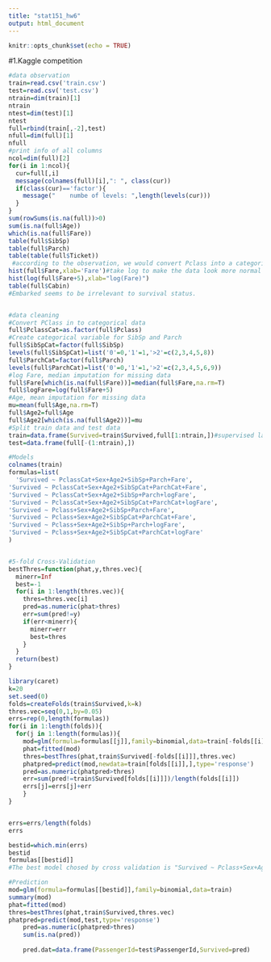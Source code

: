```yaml
---
title: "stat151_hw6"
output: html_document
---
```


```r
knitr::opts_chunk$set(echo = TRUE)
```

#1.Kaggle competition 
```r
#data observation
train=read.csv('train.csv')
test=read.csv('test.csv')
ntrain=dim(train)[1]
ntrain
ntest=dim(test)[1]
ntest
full=rbind(train[,-2],test)
nfull=dim(full)[1]
nfull
#print info of all columns
ncol=dim(full)[2]
for(i in 1:ncol){
  cur=full[,i]
  message(colnames(full)[i],": ", class(cur))
  if(class(cur)=='factor'){
    message("    numbe of levels: ",length(levels(cur)))
  }
}
sum(rowSums(is.na(full))>0)
sum(is.na(full$Age))
which(is.na(full$Fare))
table(full$SibSp)
table(full$Parch)
table(table(full$Ticket))
 #according to the observation, we would convert Pclass into a categorical variable, while dealing with missing valus in the Age Variable. PClass,SibSp,Parch,Ticket,might be good predictors to use. 
hist(full$Fare,xlab='Fare')#take log to make the data look more normal
hist(log(full$Fare+5),xlab="log(Fare)")
table(full$Cabin)
#Embarked seems to be irrelevant to survival status. 


#data cleaning
#Convert PClass in to categorical data
full$PclassCat=as.factor(full$Pclass)
#Create categorical variable for SibSp and Parch
full$SibSpCat=factor(full$SibSp)
levels(full$SibSpCat)=list('0'=0,'1'=1,'>2'=c(2,3,4,5,8))
full$ParchCat=factor(full$Parch)
levels(full$ParchCat)=list('0'=0,'1'=1,'>2'=c(2,3,4,5,6,9))
#log Fare, median imputation for missing data 
full$Fare[which(is.na(full$Fare))]=median(full$Fare,na.rm=T)
full$logFare=log(full$Fare+5)
#Age, mean imputation for missing data
mu=mean(full$Age,na.rm=T)
full$Age2=full$Age
full$Age2[which(is.na(full$Age2))]=mu
#Split train data and test data
train=data.frame(Survived=train$Survived,full[1:ntrain,])#supervised label 
test=data.frame(full[-(1:ntrain),])

#Models
colnames(train)
formulas=list(
  'Survived ~ PclassCat+Sex+Age2+SibSp+Parch+Fare',
'Survived ~ PclassCat+Sex+Age2+SibSpCat+ParchCat+Fare',
'Survived ~ PclassCat+Sex+Age2+SibSp+Parch+logFare',
'Survived ~ PclassCat+Sex+Age2+SibSpCat+ParchCat+logFare',
'Survived ~ Pclass+Sex+Age2+SibSp+Parch+Fare',
'Survived ~ Pclass+Sex+Age2+SibSpCat+ParchCat+Fare',
'Survived ~ Pclass+Sex+Age2+SibSp+Parch+logFare',
'Survived ~ Pclass+Sex+Age2+SibSpCat+ParchCat+logFare'
)


#5-fold Cross-Validation
bestThres=function(phat,y,thres.vec){
  minerr=Inf
  best=-1
  for(i in 1:length(thres.vec)){
    thres=thres.vec[i]
    pred=as.numeric(phat>thres)
    err=sum(pred!=y)
    if(err<minerr){
      minerr=err
      best=thres
    }
  }
  return(best)
}

```

```r
library(caret)
k=20
set.seed(0)
folds=createFolds(train$Survived,k=k)
thres.vec=seq(0,1,by=0.05)
errs=rep(0,length(formulas))
for(i in 1:length(folds)){
  for(j in 1:length(formulas)){
    mod=glm(formula=formulas[[j]],family=binomial,data=train[-folds[[i]],])
    phat=fitted(mod)
    thres=bestThres(phat,train$Survived[-folds[[i]]],thres.vec)
    phatpred=predict(mod,newdata=train[folds[[i]],],type='response')
    pred=as.numeric(phatpred>thres)
    err=sum(pred!=train$Survived[folds[[i]]])/length(folds[[i]])
    errs[j]=errs[j]+err
    }
}


errs=errs/length(folds)
errs

```

```r
bestid=which.min(errs)
bestid
formulas[[bestid]]
#The best model chosed by cross validation is "Survived ~ Pclass+Sex+Age2+SibSpCat+ParchCat+Fare"


```
```r
#Prediction
mod=glm(formula=formulas[[bestid]],family=binomial,data=train)
summary(mod)
phat=fitted(mod)
thres=bestThres(phat,train$Survived,thres.vec)
phatpred=predict(mod,test,type='response')
    pred=as.numeric(phatpred>thres)
    sum(is.na(pred))
    
    pred.dat=data.frame(PassengerId=test$PassengerId,Survived=pred)
    

```

